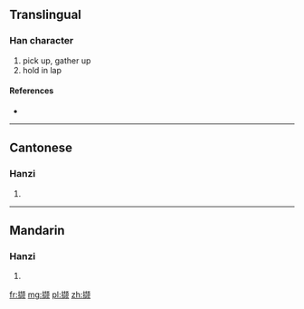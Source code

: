 {{also|擷}}
==Translingual==

===Han character===
{{Han char|rn=64|rad=手|as=12|sn=15|four=|canj=手土口人 (QGRO)}}

# pick up, gather up
# hold in lap

====References====
* {{Han ref|kx=0457.161|hdz=31953.030|uh=64B7|ud=25783}}

----

==Cantonese==

===Hanzi===
{{yue-hanzi|jyut=[[git3]], [[kit3]]|y=git3, kit3|tra=擷}}

# {{defn|lang=yue|sort=手12}}

----

==Mandarin==

===Hanzi===
{{cmn-hanzi|tra=擷|pin=[[xié]] ([[xie2]])|wg=hsieh<sup>2</sup>}}

# {{defn|lang=cmn|sort=手12}}

[[fr:撷]]
[[mg:撷]]
[[pl:撷]]
[[zh:撷]]